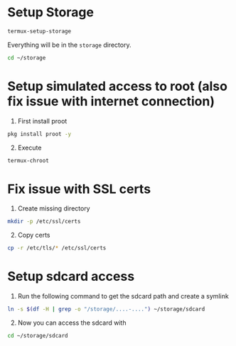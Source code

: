 # Setup Storage
```bash copy
termux-setup-storage
```

Everything will be in the `storage` directory.
```bash copy
cd ~/storage
```

# Setup simulated access to root (also fix issue with internet connection)
1. First install proot
```bash copy
pkg install proot -y
```

2. Execute
```bash copy
termux-chroot
```

# Fix issue with SSL certs
1. Create missing directory
```bash copy
mkdir -p /etc/ssl/certs
```

2. Copy certs
```bash copy
cp -r /etc/tls/* /etc/ssl/certs
```

# Setup sdcard access
1. Run the following command to get the sdcard path and create a symlink
```bash copy
ln -s $(df -H | grep -o "/storage/....-....") ~/storage/sdcard
```

2. Now you can access the sdcard with
```bash copy
cd ~/storage/sdcard
```
